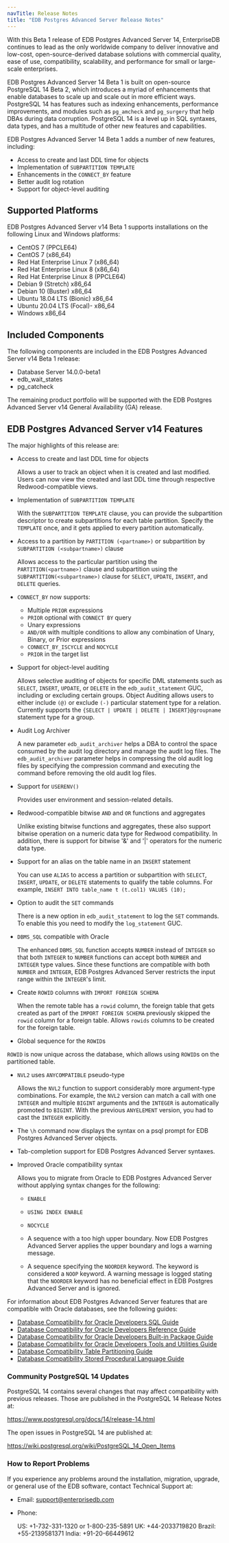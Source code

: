 ```yaml
---
navTitle: Release Notes
title: "EDB Postgres Advanced Server Release Notes"
---
```


With this Beta 1 release of EDB Postgres Advanced Server 14, EnterpriseDB continues to lead as the only worldwide company to deliver innovative and low-cost, open-source-derived database solutions with commercial quality, ease of use, compatibility, scalability, and performance for small or large-scale enterprises.

EDB Postgres Advanced Server 14 Beta 1 is built on open-source PostgreSQL 14 Beta 2, which introduces a myriad of enhancements that enable databases to scale up and scale out in more efficient ways. PostgreSQL 14 has features such as indexing enhancements, performance improvements, and modules such as `pg_amcheck` and `pg_surgery` that help DBAs during data corruption. PostgreSQL 14 is a level up in SQL syntaxes, data types, and has a multitude of other new features and capabilities.

EDB Postgres Advanced Server 14 Beta 1 adds a number of new features, including:

-   Access to create and last DDL time for objects
-   Implementation of `SUBPARTITION TEMPLATE`
-   Enhancements in the `CONNECT_BY` feature
-   Better audit log rotation
-   Support for object-level auditing

## Supported Platforms

EDB Postgres Advanced Server v14 Beta 1 supports installations on the following Linux and Windows platforms:

-  CentOS 7 (PPCLE64)
-  CentOS 7 (x86_64)
-  Red Hat Enterprise Linux 7 (x86_64)
-  Red Hat Enterprise Linux 8 (x86_64)
-  Red Hat Enterprise Linux 8 (PPCLE64) 
-  Debian 9 (Stretch) x86_64
-  Debian 10 (Buster) x86_64
-  Ubuntu 18.04 LTS (Bionic) x86_64 
-  Ubuntu 20.04 LTS (Focal)- x86_64
-  Windows x86_64

## Included Components 

The following components are included in the EDB Postgres Advanced Server v14 Beta 1 release:

-   Database Server 14.0.0-beta1 
-   edb_wait_states
-   pg_catcheck

The remaining product portfolio will be supported with the EDB Postgres Advanced Server v14 General Availability (GA) release.

## EDB Postgres Advanced Server v14 Features

The major highlights of this release are:

-   Access to create and last DDL time for objects
    
    Allows a user to track an object when it is created and last modified. Users can now view the created and last DDL time through respective Redwood-compatible views.



-  Implementation of `SUBPARTITION TEMPLATE`

   With the `SUBPARTITION TEMPLATE` clause, you can provide the subpartition descriptor to create subpartitions for each table partition. Specify the `TEMPLATE` once, and it gets applied to every partition automatically.
-  Access to a partition by `PARTITION (<partname>)` or subpartition by `SUBPARTITION (<subpartname>)` clause

   Allows access to the particular partition using the `PARTITION(<partname>)` clause and subpartition using the `SUBPARTITION(<subpartname>)` clause for `SELECT`, `UPDATE`, `INSERT`, and `DELETE` queries.
-  `CONNECT_BY` now supports:
   -  Multiple `PRIOR` expressions
   -  `PRIOR` optional with `CONNECT BY` query
   -  Unary expressions
   -  `AND/OR` with multiple conditions to allow any combination of Unary, Binary, or Prior expressions
   -  `CONNECT_BY_ISCYCLE` and `NOCYCLE`
   -  `PRIOR` in the target list


-  Support for object-level auditing
  
   Allows selective auditing of objects for specific DML statements such as `SELECT`, `INSERT`, `UPDATE`, or `DELETE` in the `edb_audit_statement` GUC, including or excluding certain groups. Object Auditing allows users to either include `(@)` or exclude `(-)` particular statement type for a relation. Currently supports the `{SELECT | UPDATE | DELETE | INSERT}@groupname` statement type for a group.
-  Audit Log Archiver

   A new parameter `edb_audit_archiver` helps a DBA to control the space consumed by the audit log directory and manage the audit log files. The `edb_audit_archiver` parameter helps in compressing the old audit log files by specifying the compression command and executing the command before removing the old audit log files.
 
-  Support for `USERENV()`

   Provides user environment and session-related details.
 
-  Redwood-compatible bitwise `AND` and `OR` functions and aggregates
 
   Unlike existing bitwise functions and aggregates, these also support bitwise operation on a numeric data type for Redwood compatibility. In addition, there is support for bitwise '&' and '|' operators for the numeric data type.
-  Support for an alias on the table name in an `INSERT` statement

   You can use `ALIAS` to access a partition or subpartition with `SELECT`, `INSERT`, `UPDATE`, or `DELETE` statements to qualify the table columns. For example, `INSERT INTO table_name t (t.col1) VALUES (10);`
 
-  Option to audit the `SET` commands

   There is a new option in `edb_audit_statement` to log the `SET` commands. To enable this you need to modify the `log_statement` GUC.
 
-  `DBMS_SQL` compatible with Oracle

   The enhanced `DBMS_SQL` function accepts `NUMBER` instead of `INTEGER` so that both `INTEGER` to `NUMBER` functions can accept both `NUMBER` and `INTEGER` type values. Since these functions are compatible with both `NUMBER` and `INTEGER`, EDB Postgres Advanced Server restricts the input range within the `INTEGER`'s limit.
-  Create `ROWID` columns with `IMPORT FOREIGN SCHEMA`

   When the remote table has a `rowid` column, the foreign table that gets created as part of the `IMPORT FOREIGN SCHEMA` previously skipped the `rowid` column for a foreign table. Allows `rowids` columns to be created for the foreign table.
 
-  Global sequence for the `ROWID`s

  `ROWID` is now unique across the database, which allows using `ROWID`s on the partitioned table. 
 
-  `NVL2` uses `ANYCOMPATIBLE` pseudo-type

   Allows the `NVL2` function to support considerably more argument-type combinations. For example, the `NVL2` version can match a call with one `INTEGER` and multiple `BIGINT` arguments and the `INTEGER` is automatically promoted to `BIGINT`. With the previous `ANYELEMENT` version, you had to cast the `INTEGER` explicitly.

-   The `\h` command now displays the syntax on a psql prompt for EDB Postgres Advanced Server objects.
 
-   Tab-completion support for EDB Postgres Advanced Server syntaxes.
  
-  Improved Oracle compatibility syntax

   Allows you to migrate from Oracle to EDB Postgres Advanced Server without applying syntax changes for the following:

   - `ENABLE` 
 
   - `USING INDEX ENABLE` 

   - `NOCYCLE` 
 
   - A sequence with a too high upper boundary. Now EDB Postgres Advanced Server applies the upper boundary and logs a warning message.
 
   - A sequence specifying the `NOORDER` keyword. The keyword is considered a `NOOP` keyword. A warning message is logged stating that the `NOORDER` keyword has no beneficial effect in EDB Postgres Advanced Server and is ignored. 
 
  

For information about EDB Postgres Advanced Server features that are compatible with Oracle databases, see the following guides:

-   [Database Compatibility for Oracle Developers SQL Guide](../epas_compat_sql)
-   [Database Compatibility for Oracle Developers Reference Guide](../epas_compat_ora_dev_guide)
-   [Database Compatibility for Oracle Developers Built-in Package Guide](../epas_compat_bip_guide/)
-   [Database Compatibility for Oracle Developers Tools and Utilities Guide](../epas_compat_tools_guide)
-   [Database Compatibility Table Partitioning Guide](../epas_compat_table_partitioning)
-   [Database Compatibility Stored Procedural Language Guide](../epas_compat_spl)

### Community PostgreSQL 14 Updates

PostgreSQL 14 contains several changes that may affect compatibility with previous releases. Those are published in the PostgreSQL 14 Release Notes at:

<https://www.postgresql.org/docs/14/release-14.html> 

The open issues in PostgreSQL 14 are published at: 

<https://wiki.postgresql.org/wiki/PostgreSQL_14_Open_Items>

### How to Report Problems

If you experience any problems around the installation, migration, upgrade, or general use of the EDB software, contact Technical Support at:

-   Email: [support@enterprisedb.com](mailto:support@enterprisedb.com)

-   Phone:

    US: +1-732-331-1320 or 1-800-235-5891
    UK: +44-2033719820
    Brazil: +55-2139581371
    India: +91-20-66449612
